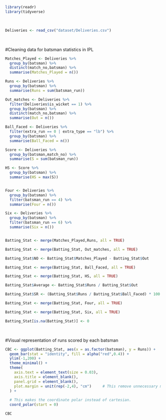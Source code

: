 ```r
library(readr)
library(tidyverse)

```

<br>

```r

Deliveries <- read_csv("dataset/Deliveries.csv")

```

<br>

#Cleaning data for batsman statistics in IPL

```r

Matches_Played <- Deliveries %>%
  group_by(batsman) %>% 
  distinct(match_no,batsman) %>% 
  summarise(Matches_Played = n())

Runs <- Deliveries %>% 
  group_by(batsman) %>% 
  summarise(Runs = sum(batsman_run))

Out_matches <- Deliveries %>% 
  filter(Deliveries$is_wicket == 1) %>% 
  group_by(batsman) %>% 
  distinct(match_no,batsman) %>% 
  summarise(Out = n())

Ball_Faced <- Deliveries %>% 
  filter(extra_run == 0 | extra_type == "lb") %>% 
  group_by(batsman) %>% 
  summarise(Ball_Faced = n())

Score <- Deliveries %>% 
  group_by(batsman,match_no) %>% 
  summarise(S = sum(batsman_run))

HS <- Score %>% 
  group_by(batsman) %>% 
  summarise(HS = max(S))


Four <- Deliveries %>% 
  group_by(batsman) %>% 
  filter(batsman_run == 4) %>% 
  summarise(Four = n())

Six <- Deliveries %>% 
  group_by(batsman) %>% 
  filter(batsman_run == 6) %>% 
  summarise(Six = n())


Batting_Stat <- merge(Matches_Played,Runs, all = TRUE)

Batting_Stat <- merge(Batting_Stat, Out_matches, all = TRUE)

Batting_Stat$NO <- Batting_Stat$Matches_Played - Batting_Stat$Out

Batting_Stat <- merge(Batting_Stat, Ball_Faced, all = TRUE)

Batting_Stat <- merge(Batting_Stat, HS, all = TRUE)

Batting_Stat$Average <- Batting_Stat$Runs / Batting_Stat$Out

Batting_Stat$SR <- (Batting_Stat$Runs / Batting_Stat$Ball_Faced) * 100

Batting_Stat <- merge(Batting_Stat, Four, all = TRUE)

Batting_Stat <- merge(Batting_Stat, Six, all = TRUE)

Batting_Stat[is.na(Batting_Stat)] <- 0

```

<br>

#Visual representation of runs scored by each batsman

```r

CBC <- ggplot(Batting_Stat, aes(x = as.factor(batsman), y = Runs)) +
  geom_bar(stat = "identity", fill = alpha("red",0.4)) +
  ylim(-1,200) +
  theme_minimal() +
  theme(
    axis.text = element_text(size = 0.03),
    axis.title = element_blank(),
    panel.grid = element_blank(),
    plot.margin = unit(rep(-2,4), "cm")     # This remove unnecessary margin around plot
  ) +
  
  # This makes the coordinate polar instead of cartesian.
  coord_polar(start = 0)

CBC

```

